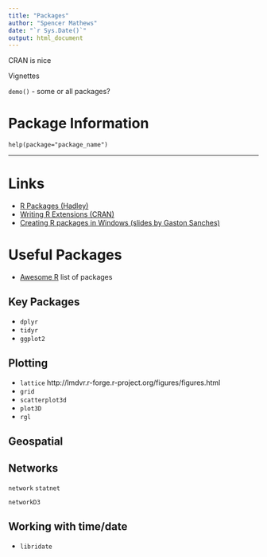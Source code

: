 ```yaml
---
title: "Packages"
author: "Spencer Mathews"
date: "`r Sys.Date()`"
output: html_document
---
```


CRAN is nice



Vignettes



`demo()` - some or all packages?



# Package Information

`help(package="package_name")`


---

# Links

- [R Packages (Hadley)](http://r-pkgs.had.co.nz)
- [Writing R Extensions (CRAN)](http://cran.r-project.org/doc/manuals/r-release/R-exts.html)
- [Creating R packages in Windows (slides by Gaston Sanches)](http://gastonsanchez.com/teaching/)


# Useful Packages

- [Awesome R](https://github.com/qinwf/awesome-R) list of packages

## Key Packages

- `dplyr`
- `tidyr`
- `ggplot2`


## Plotting

- `lattice` http://lmdvr.r-forge.r-project.org/figures/figures.html
- `grid`
- `scatterplot3d`
- `plot3D`
- `rgl`



## Geospatial


## Networks
`network`
`statnet`

`networkD3`



## Working with time/date
- `libridate`

